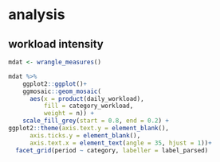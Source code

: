 # analysis {#analysis}

## workload intensity

```r
mdat <- wrangle_measures()

mdat %>% 
    ggplot2::ggplot()+
    ggmosaic::geom_mosaic(
      aes(x = product(daily_workload),
          fill = category_workload,
          weight = n)) +
    scale_fill_grey(start = 0.8, end = 0.2) +
ggplot2::theme(axis.text.y = element_blank(),
      axis.ticks.y = element_blank(),
      axis.text.x = element_text(angle = 35, hjust = 1))+ 
  facet_grid(period ~ category, labeller = label_parsed) 



```

